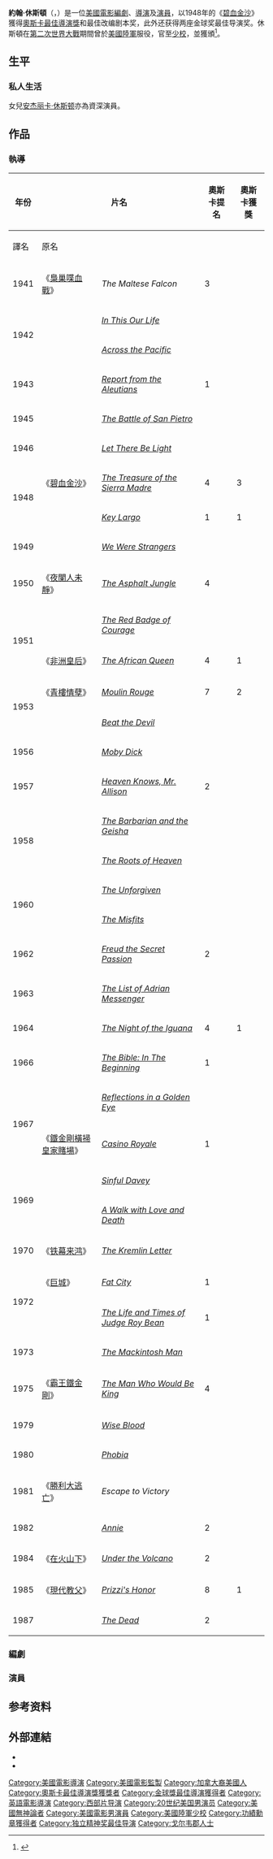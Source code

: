 {{expand|time=2018-06-11T13:32:51+00:00}}
{{Link style|time=2015-12-13T14:51:49+00:00}}
{{noteTA
|T=zh-hk:尊·候斯頓; zh-tw:約翰·休斯頓; zh-cn:约翰·休斯顿;
|G1=Movie
|G2=Show
|1=zh-hk:尊; zh-tw:約翰; zh-cn:约翰;
|2=zh-hk:候斯頓; zh-tw:休斯頓; zh-cn:休斯顿;
|3=zh-tw:安潔莉卡·休斯頓;zh-cn:安杰丽卡·休斯顿;zh-hk:安芝莉嘉·侯絲頓;
}}
{{藝人
| name      = 約翰·休斯頓
| 類型 = 導演
| image     = John Huston - publicity.JPG
| imagesize = 200px
| birthname = John Marcellus Huston
| birthdate = {{birth date|1906|8|5}}
| location  = {{USA}}[[密蘇里州|密蘇里州]][[內華達_(密蘇里州)|內華達]]
| deathdate = {{death date and age |1987|8|28|1906|8|5}}
| deathplace = {{USA}}[[羅德島|羅德島]][[:en:Middletown,_Rhode_Island|Middletown]]
| occupation = [[編劇|編劇]]、[[導演|導演]]、[[演員|演員]]
| spouse = Dorothy Harvey (1925-1926)<br>Lesley Black (1937-1945)<br>[[Evelyn_Keyes|Evelyn Keyes]] (1946-1950)<br>Ricki Soma (1950-1969)<br>Celeste Shane (1972-1977)
| children=[[托尼·休斯頓|托尼·休斯頓]] （1950年-）<br>[[安杰丽卡·休斯顿|安杰丽卡·休斯顿]] （1951年-）<br>[[丹尼·休斯頓|丹尼·休斯頓]] （1962年-）<br>[[阿萊格拉·休斯頓|阿萊格拉·休斯頓]] （1964年-）
| parents=[[沃爾特·休斯頓|沃爾特·休斯頓]] （1883年-1950年）
| academyawards = '''[[奧斯卡最佳導演獎|最佳導演獎]]'''<br>1948年 《[[碧血金沙|碧血金沙]]》<br>'''[[奧斯卡最佳改編劇本獎|最佳改編劇本獎]]'''<br>1948年 《碧血金沙》
| baftaawards='''Academy Fellowship'''<br>1980年
| goldenglobeawards = '''[[金球獎最佳導演|最佳導演獎]]'''<br>1948年 《碧血金沙》<br>1985年 《[[現代教父|現代教父]]》<br>'''[[金球獎最佳電影男配角|最佳電影男配角]]'''<br>1963年 《[[亂世英傑|亂世英傑]]》
| module2                   = {{Infobox military person |embed=yes
|rank=[[File:US-O4_insignia.svg|23px]] [[少校|少校]]<ref name=NYTobit/>
|branch={{army|USA|name=美國陸軍}}
}}
}}
'''約翰·休斯頓'''（{{lang-en|John Huston}}，{{bd|1906年|8月5日|1987年|8月28日|df=}}）是一位[[美國電影|美國電影]][[編劇|編劇]]、[[導演|導演]]及[[演員|演員]]，以1948年的《[[碧血金沙|碧血金沙]]》獲得[[奧斯卡最佳導演獎|奧斯卡最佳導演獎]]和最佳改编剧本奖，此外还获得两座金球奖最佳导演奖。休斯頓在[[第二次世界大戰|第二次世界大戰]]期間曾於[[美國陸軍|美國陸軍]]服役，官至[[少校|少校]]，並獲頒{{Link-en|功績勳章 (美國)|Legion of Merit|功績勳章}}<ref name=NYTobit>{{Cite news |author=Flint, Peter |url=https://www.nytimes.com/learning/general/onthisday/bday/0805.html?scp=1&sq=John%20Huston%20dies&st=cse |title=John Huston, Film Director, Writer and Actor, Dies at 81 |publisher=[[New_York_Times|New York Times]] |date=1987-08-29 |archiveurl=http://archive.is/RnqPT |archivedate=2013-01-11}}</ref>。

==生平==
===私人生活===
女兒[[安杰丽卡·休斯顿|安杰丽卡·休斯顿]]亦為資深演員。

==作品==
===執導===
{| border="2" cellpadding="4" cellspacing="0" style="margin: 1em 1em 1em 0; background: #f9f9f9; border: 1px #aaa solid; border-collapse: collapse; font-size: 90%;"
|- style="background:#B0C4DE;" align="center"
! rowspan=2 | 年份
! colspan=2 | 片名
! rowspan=2 | 奧斯卡提名
! rowspan=2 | 奧斯卡獲獎
! rowspan=2 | 備註
|- style="background:#B0C4DE;" align="center"
! 譯名!! 原名
|-
|1941 ||《[[梟巢喋血戰|梟巢喋血戰]]》|| ''The Maltese Falcon'' || 3 || || 亦任編劇
|-
|rowspan="2" | 1942
| || ''[[In_This_Our_Life|In This Our Life]]'' ||  || ||
|-
| || ''[[Across_the_Pacific|Across the Pacific]]'' ||  || ||
|-
|1943 || || ''[[Report_from_the_Aleutians|Report from the Aleutians]]'' || 1 || ||
|-
|1945 || || ''[[The_Battle_of_San_Pietro|The Battle of San Pietro]]'' ||  ||  ||
|-
|1946 || || ''[[:en:Let_There_Be_Light_(film)|Let There Be Light]]'' ||  ||  ||
|-
|rowspan="2" | 1948
|《[[碧血金沙|碧血金沙]]》|| ''[[:en:The_Treasure_of_the_Sierra_Madre_(film)|The Treasure of the Sierra Madre]]'' || 4 || 3  || [[奧斯卡最佳導演獎|奧斯卡最佳導演獎]]<br>[[金球獎最佳導演|金球獎最佳導演]]
|-
| || ''[[:en:Key_Largo_(film)|Key Largo]]'' || 1 || 1 ||
|-
|1949 || || ''[[We_Were_Strangers|We Were Strangers]]''  ||  ||  ||
|-
|1950 ||《[[夜闌人未靜|夜闌人未靜]]》|| ''[[The_Asphalt_Jungle|The Asphalt Jungle]]'' || 4 ||  || 提名[[奧斯卡最佳導演獎|奧斯卡最佳導演獎]]<br>提名[[金球獎最佳導演|金球獎最佳導演]]
|-
|rowspan="2" | 1951
| || ''[[:en:The_Red_Badge_of_Courage_(film)|The Red Badge of Courage]]'' ||  ||  ||
|-
|《[[非洲女王号|非洲皇后]]》|| ''[[:en:The_African_Queen_(film)|The African Queen]]'' || 4 || 1 || 提名[[奧斯卡最佳導演獎|奧斯卡最佳導演獎]]
|-
|rowspan="2" | 1953
|《[[青樓情孽|青樓情孽]]》|| ''[[:en:Moulin_Rouge_(1952_film)|Moulin Rouge]]'' || 7 || 2 || 提名[[奧斯卡最佳導演獎|奧斯卡最佳導演獎]]
|-
| || ''[[:en:Beat_the_Devil_(1953_film)|Beat the Devil]]'' ||  ||  ||
|-
|1956 || || ''[[:en:Moby_Dick_(1956_film)|Moby Dick]]'' ||  ||  ||
|-
|1957 || || ''[[Heaven_Knows,_Mr._Allison|Heaven Knows, Mr. Allison]]'' || 2 ||  ||
|-
|rowspan="2" | 1958
| || ''[[The_Barbarian_and_the_Geisha|The Barbarian and the Geisha]]'' ||  ||  ||
|-
| || ''[[The_Roots_of_Heaven|The Roots of Heaven]]'' ||  ||  ||
|-
|rowspan="2" | 1960
| || ''[[:en:The_Unforgiven_(1960_film)|The Unforgiven]]'' ||  ||  ||
|-
| || ''[[:en:The_Misfits_(film)|The Misfits]]'' ||  ||  ||
|-
|1962 || || ''[[Freud_the_Secret_Passion|Freud the Secret Passion]]'' || 2 ||  || 提名[[金球獎最佳導演|金球獎最佳導演]]
|-
|1963 || || ''[[The_List_of_Adrian_Messenger|The List of Adrian Messenger]]'' ||  ||  ||
|-
|1964 || || ''[[:en:The_Night_of_the_Iguana_(film)|The Night of the Iguana]]'' || 4 || 1 || 提名[[金球獎最佳導演|金球獎最佳導演]]
|-
|1966 || || ''[[The_Bible:_In_The_Beginning|The Bible: In The Beginning]]'' || 1 ||  ||
|-
|rowspan="2" | 1967
| || ''[[:en:Reflections_in_a_Golden_Eye_(film)|Reflections in a Golden Eye]]'' ||  ||   ||
|-
|《[[鐵金剛橫掃皇家賭場|鐵金剛橫掃皇家賭場]]》|| ''[[:en:Casino_Royale_(1967_film)|Casino Royale]]'' || 1 ||  ||
|-
|rowspan="2" | 1969
| || ''[[Sinful_Davey|Sinful Davey]]'' ||  ||  ||
|-
| || ''[[A_Walk_with_Love_and_Death|A Walk with Love and Death]]'' ||  ||  ||
|-
|1970 ||《[[铁幕来鸿|铁幕来鸿]]》 || ''[[The_Kremlin_Letter|The Kremlin Letter]]'' ||  ||  ||
|-
|rowspan="2" | 1972
|《[[巨城|巨城]]》|| ''[[:en:Fat_City_(1972_film)|Fat City]]'' || 1 ||  ||
|-
| || ''[[The_Life_and_Times_of_Judge_Roy_Bean|The Life and Times of Judge Roy Bean]]'' || 1 ||  ||
|-
|1973 || || ''[[The_Mackintosh_Man|The Mackintosh Man]]'' ||  ||  ||
|-
|1975 ||《[[霸王鐵金剛|霸王鐵金剛]]》|| ''[[:en:The_Man_Who_Would_Be_King_(film)|The Man Who Would Be King]]'' || 4 ||  ||
|-
|1979 || || ''[[:en:Wise_Blood_(film)|Wise Blood]]'' ||  ||  ||
|-
|1980 || || ''[[:en:Phobia_(film)|Phobia]]'' ||  ||  ||
|-
|1981 ||《[[勝利大逃亡|勝利大逃亡]]》|| ''Escape to Victory'' ||  ||  ||
|-
|1982 || || ''[[:en:Annie_(film)|Annie]]'' || 2 ||  ||
|-
|1984 ||《[[在火山下|在火山下]]》|| ''[[:en:Under_the_Volcano_(film)|Under the Volcano]]'' || 2 ||  ||
|-
|1985 ||《[[現代教父|現代教父]]》|| ''[[Prizzi's_Honor|Prizzi's Honor]]'' || 8 || 1 || [[金球獎最佳導演|金球獎最佳導演]]<br>提名[[奧斯卡最佳導演獎|奧斯卡最佳導演獎]]
|-
|1987 || || ''[[:en:The_Dead_(1987_film)|The Dead]]'' || 2 ||  ||
|}

===編劇===

===演員===

== 参考资料 ==
{{reflist|30em}}

==外部連結==
{{portal|人物}}
*{{imdb|0001379}}
*{{douban people|1025239}}

{{Navboxes
|title = 相关榮譽
|list =
{{奥斯卡最佳导演奖}}
{{奧斯卡最佳改編劇本獎}}
{{金球奖最佳导演}}
{{金球獎最佳電影男配角}}
{{國家影評人協會獎最佳導演}}
{{AFI終身成就獎}}
{{英国电影学院奖终身成就奖}}
{{纽约影评人协会奖最佳导演}}
{{波士頓影評人協會獎最佳導演}}
{{國家評論協會最佳導演}}
{{独立精神奖最佳导演奖}}
{{倫敦影評人協會獎年度導演}}
}}
{{Authority control}}
{{DEFAULTSORT:Huston, John}}
[[Category:美國電影導演|Category:美國電影導演]]
[[Category:美國電影監製|Category:美國電影監製]]
[[Category:加拿大裔美國人|Category:加拿大裔美國人]]
[[Category:奧斯卡最佳導演獎獲獎者|Category:奧斯卡最佳導演獎獲獎者]]
[[Category:金球獎最佳導演獲得者|Category:金球獎最佳導演獲得者]]
[[Category:英語電影導演|Category:英語電影導演]]
[[Category:西部片导演|Category:西部片导演]]
[[Category:20世纪美国男演员|Category:20世纪美国男演员]]
[[Category:美國無神論者|Category:美國無神論者]]
[[Category:美國電影男演員|Category:美國電影男演員]]
[[Category:美國陸軍少校|Category:美國陸軍少校]]
[[Category:功績勳章獲得者|Category:功績勳章獲得者]]
[[Category:独立精神奖最佳导演|Category:独立精神奖最佳导演]]
[[Category:戈尔韦郡人士|Category:戈尔韦郡人士]]